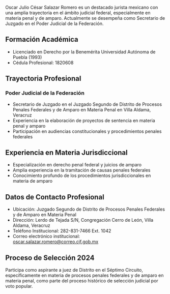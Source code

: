 Oscar Julio César Salazar Romero es un destacado jurista mexicano con una amplia trayectoria en el ámbito judicial federal, especialmente en materia penal y de amparo. Actualmente se desempeña como Secretario de Juzgado en el Poder Judicial de la Federación.

## Formación Académica

- Licenciado en Derecho por la Benemérita Universidad Autónoma de Puebla (1993)
- Cédula Profesional: 1820608

## Trayectoria Profesional

### Poder Judicial de la Federación

- Secretario de Juzgado en el Juzgado Segundo de Distrito de Procesos Penales Federales y de Amparo en Materia Penal en Villa Aldama, Veracruz
- Experiencia en la elaboración de proyectos de sentencia en materia penal y amparo
- Participación en audiencias constitucionales y procedimientos penales federales

## Experiencia en Materia Jurisdiccional

- Especialización en derecho penal federal y juicios de amparo
- Amplia experiencia en la tramitación de causas penales federales
- Conocimiento profundo de los procedimientos jurisdiccionales en materia de amparo

## Datos de Contacto Profesional

- Ubicación: Juzgado Segundo de Distrito de Procesos Penales Federales y de Amparo en Materia Penal
- Dirección: Lerdo de Tejada S/N, Congregación Cerro de León, Villa Aldama, Veracruz
- Teléfono Institucional: 282-831-7466 Ext. 1042
- Correo electrónico institucional: oscar.salazar.romero@correo.cjf.gob.mx

## Proceso de Selección 2024

Participa como aspirante a juez de Distrito en el Séptimo Circuito, específicamente en materia de procesos penales federales y de amparo en materia penal, como parte del proceso histórico de selección judicial por voto popular.
